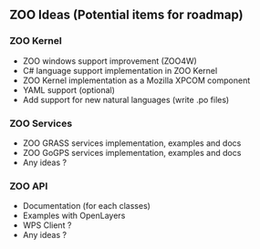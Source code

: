 
== ZOO Ideas (Potential items for roadmap) ==


=== ZOO Kernel ===

*ZOO windows support improvement (ZOO4W)
*C# language support implementation in ZOO Kernel
*ZOO Kernel implementation as a Mozilla XPCOM component
*YAML support (optional)
*Add support for new natural languages (write .po files)

=== ZOO Services ===

*ZOO GRASS services implementation, examples and docs
*ZOO GoGPS services implementation, examples and docs
*Any ideas ?


=== ZOO API ===

*Documentation (for each classes)
*Examples with OpenLayers
*WPS Client ?
*Any ideas ?



{{TracNotice|{{PAGENAME}}}}